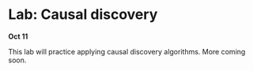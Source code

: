 
# Lab: Causal discovery

**Oct 11**

This lab will practice applying causal discovery algorithms. More coming soon.